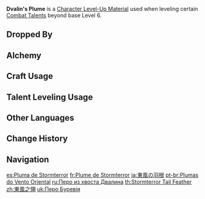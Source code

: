 {{Item Infobox
|id           = 113003
|image        = Item Dvalin's Plume.png
|type         = Character Level-Up Materials
|invCategory  = Character Development Items
|group        = Dvalin Materials
|group2       = Weekly Boss Drops
|quality      = 5
|description  = A feather from the tail of the [[Dvalin|Dragon of the East]].<br />As a dragon's feather it has experienced more than a thousand years' worth of winds. Its ambition to be free almost evokes light breezes to break it off its current shackles, but its previous owner's recognition of you has kept it in your hands.
|source1      = Lv. 70+ [[Confront Stormterror]] Reward
}}
'''Dvalin's Plume''' is a [[Character Level-Up Material]] used when leveling certain [[Combat Talents]] beyond base Level 6.

==Dropped By==
{{Dropped By|level=70}}

==Alchemy==
{{Recipe
|type = Converting
|Dvalin's Claw = 1
|Dream Solvent = 1
|sort = Dvalin's Claw;Dream Solvent
}}
{{Recipe
|type = Converting
|Dvalin's Sigh = 1
|Dream Solvent = 1
|sort = Dvalin's Sigh;Dream Solvent
}}

==Craft Usage==
{{Craft Usage}}

==Talent Leveling Usage==
{{Talent Leveling Usage}}

==Other Languages==
{{Other Languages
|en      = Dvalin's Plume
|zhs     = 东风之翎
|zhs_rm  = Dōngfēng zhī Líng
|zht     = 東風之翎
|zht_rm  = Dōngfēng zhī Líng
|zh_tl   = Plume of the East Wind
|ja      = 東風の羽根
|ja_rm   = Kochi no Hane{{Assumed}}
|ja_tl   = East Wind's Plume
|ko      = 동풍의 깃털
|ko_rm   = Dongpung-ui Gitteol
|ko_tl   = Plume of the East Wind
|es      = Pluma de Stormterror
|es_tl   = Stormterror's Plume
|fr      = Plume de Stormterror
|fr_tl   = Stormterror's Plume
|ru      = Перо из хвоста Двалина
|ru_tl   = Feather from Dvalin's Tail
|th      = Stormterror Tail Feather
|vi      = Lông Vũ Đông Phong
|vi_tl   = 
|de      = Schwanzfeder des Ostwinds
|de_tl   = Tail Plume of the Eastern Wind
|id      = Dvalin's Plume
|pt      = Plumas do Vento Oriental
|pt_tl   = Plumes of the Eastern Wind
|tr      = Dvalin'in Tüyü
|tr_tl   = 
|it      = Piuma di Dvalin
|it_tl   = Dvalin's Plume
}}

==Change History==
{{Change History|1.0}}

==Navigation==
{{Development Item Navbox|Character Level-Up Materials}}

[[es:Pluma de Stormterror]]
[[fr:Plume de Stormterror]]
[[ja:東風の羽根]]
[[pt-br:Plumas do Vento Oriental]]
[[ru:Перо из хвоста Двалина]]
[[th:Stormterror Tail Feather]]
[[zh:東風之翎]]
[[uk:Перо Буревія]]